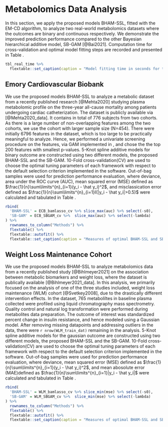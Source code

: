 # Metabolomics Data Analysis
\label{sec:real_data}

In this section, we apply the proposed models BHAM-SSL, fitted with the EM-CD algorithm, to analyze two real-world metabolomics datasets where the outcomes are binary and continuous respectively. We demonstrate the improved prediction performance compared to the other Bayesian hierarchical additive model, SB-GAM [@Bai2021]. Computation time for cross-validation and optimal model fitting steps are recorded and presented in Table \ref{tab:time_real_data}.

```r
tbl_real_time %>% 
  flextable::set_caption(caption = "Model fitting time in seconds for two metabolomics data analyses, from Emory Cardiovascular Biobank (ECB) and Weight Loss Maintenance Cohort (WLM). It tabulates the computation time for cross-validation step (CV) and optimal model fitting step (Final), and total computation time (Total) for the proposed model BHAM with EM-CD algorithm (BHAM-CD) and the model of comparison SB-GAM.\\label{tab:time_real_data}")
```

## Emory Cardiovascular Biobank
We use the proposed models BHAM-SSL to analyze a metabolic dataset from a recently published research [@Mehta2020] studying plasma metabolomic profile on the three-year all-cause mortality among patients undergoing cardiac catheterization. The dataset is publicly available via \textit{Dryad} [@Mehta2020_data]. It contains in total of 776 subjects from two cohorts. As there is a large number of non-overlapping features among the two cohorts, we use the cohort with larger sample size (N=454). There were initially 6796 features in the dataset, which is too large to be practically meaningful to analyze. Hence, we performed a univariate screening procedure on the features, via GAM implemented in \texttt{mgcv}, and chose the the top 200 features with smallest p-values. 5-Knot spline additive models for binary outcome are constructed using two different models, the proposed BHAM-SSL and the SB-GAM. 10-Fold cross-validation(CV) are used to choose the optimal tuning parameters of each framework with respect to the default selection criterion implemented in the software. Out-of-bag samples were used for prediction performance evaluation, where deviance, area under the ROC curve (AUC), mean squared error (MSE) defined as $\frac{1}{n}\sum\limits^{n}_{i=1}(y_i - \hat y_i)^2$, and misclassication error defined as $\frac{1}{n}\sum\limits^{n}_{i=1}I(|y_i - \hat y_i|>0.5)$ were calculated and tabulated in Table \ref{tab:ECB_res}.


```r
rbind(
  'BHAM-SSL' = ECB_bamlasso_cv %>% slice_max(auc) %>% select(-s0),
  'SB-GAM' = ECB_SBGAM_cv %>%  slice_max(auc) %>% select(-lambda)
) %>% 
  rownames_to_column("Methods") %>% 
  flextable() %>% 
  flextable::autofit() %>% 
  flextable::set_caption(caption = "Measures of optimal BHAM-SSL and SB-GAM models for Emory Cardiovascular Biobank by 10-fold cross-validation\\label{tab:ECB_res}")
```



## Weight Loss Maintenance Cohort 
We use the proposed models BHAM-SSL to analyze metabolomics data from a recently published study [@Bihlmeyer2021] on the association between metabolic biomarkers and weight loss, where the dataset is publically available [@Bihlmeyer2021_data]. In this analysis, we primarily focused on the analysis of one of the three studies included, weight loss maintenance (WLM) cohort [@Svetkey2008], due to the drastically different intervention effects. In the dataset, 765 metaboliltes in baseline plasma collected were profiled using liquid chromatography mass spectrometry. Quality control and natural log transformation were performed during metabolites data preparation. The outcome of interest was standardized percent change in insulin resistance, and hence modeled using a Gaussian model. After removing missing datapoints and addressing outliers in the data, there were `r nrow(WLM_train_dat)` remaining in the analysis. 5-Knot spline additive models for the gaussian outcome are constructed using two different models, the proposed BHAM-SSL and the SB-GAM. 10-Fold cross-validation(CV) are used to choose the optimal tuning parameters of each framework with respect to the default selection criterion implemented in the software. Out-of-bag samples were used for prediction performance evaluation, where deviance, mean squared error (MSE) defined as $\frac{1}{n}\sum\limits^{n}_{i=1}(y_i - \hat y_i)^2$, and mean abosolute error (MAE)defined as $\frac{1}{n}\sum\limits^{n}_{i=1}|y_i - \hat y_i|$ were calculated and tabulated in Table \ref{tab:WLM_res}.

```r
rbind(
  'BHAM-SSL' = WLM_bamlasso_cv %>% slice_min(mse) %>% select(-s0),
  'SB-GAM' = WLM_SBGAM_cv %>%  slice_min(mse) %>% select(-lambda)
) %>% 
  rownames_to_column("Methods") %>% 
  flextable() %>% 
  flextable::autofit() %>% 
  flextable::set_caption(caption = "Measures of optimal BHAM-SSL and SB-GAM models for Weight Loss Maintenance Cohort by 10-fold cross-validation\\label{tab:WLM_res}")
```